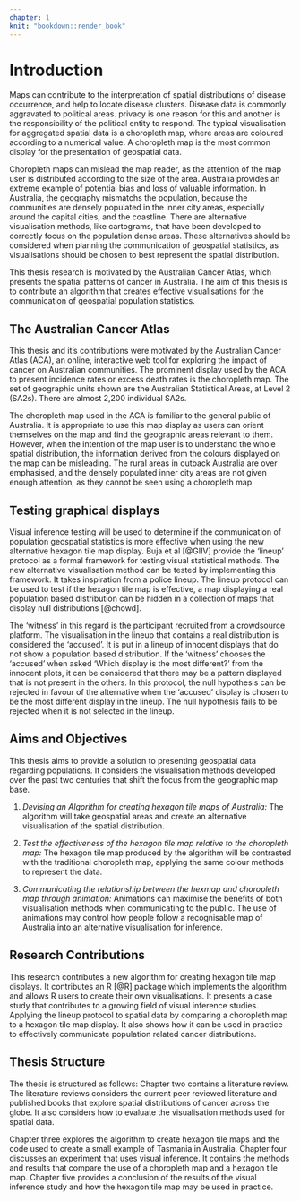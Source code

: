 ```yaml
---
chapter: 1
knit: "bookdown::render_book"
---
```



# Introduction {#ch:intro}

Maps can contribute to the interpretation of spatial distributions of disease occurrence, and help to locate disease clusters. Disease data is commonly aggravated to political areas. privacy is one reason for this and another is the responsibility of the political entity to respond. The typical visualisation for aggregated spatial data is a choropleth map, where areas are coloured according to a numerical value. A choropleth map is the most common display for the presentation of geospatial data.

Choropleth maps can mislead the map reader, as the attention of the map user is distributed according to the size of the area. Australia provides an extreme example of potential bias and loss of valuable information. In Australia, the geography mismatchs the population, because the communities are densely populated in the inner city areas, especially around the capital cities, and the coastline. There are alternative visualisation methods, like cartograms, that have been developed to correctly focus on the population dense areas. These alternatives should be considered when planning the communication of geospatial statistics, as visualisations should be chosen to best represent the spatial distribution. 

This thesis research is motivated by the Australian Cancer Atlas, which presents the spatial patterns of cancer in Australia. The aim of this thesis is to contribute an algorithm that creates effective visualisations for the communication of geospatial population statistics.


## The Australian Cancer Atlas

This thesis and it's contributions were motivated by the Australian Cancer Atlas (ACA), an online, interactive web tool for exploring the impact of cancer on Australian communities. The prominent display used by the ACA to present incidence rates or excess death rates is the choropleth map. The set of geographic units shown are the Australian Statistical Areas, at Level 2 (SA2s). There are almost 2,200 individual SA2s.

The choropleth map used in the ACA is familiar to the general public of Australia. It is appropriate to use this map display as users can orient themselves on the map and find the geographic areas relevant to them.
However, when the intention of the map user is to understand the whole spatial distribution, the information derived from the colours displayed on the map can be misleading.
The rural areas in outback Australia are over emphasised, and the densely populated inner city areas are not given enough attention, as they cannot be seen using a choropleth map.

## Testing graphical displays

Visual inference testing will be used to determine if the communication of population geospatial statistics is more effective when using the new alternative hexagon tile map display.
Buja et al [@GIIV] provide the 'lineup' protocol as a formal framework for testing visual statistical methods. The new alternative visualisation method can be tested by implementing this framework.
It takes inspiration from a police lineup.
The lineup protocol can be used to test if the hexagon tile map is effective, a map displaying a real population based distribution can be hidden in a collection of maps that display null distributions [@chowd]. 

The 'witness' in this regard is the participant recruited from a crowdsource platform.
The visualisation in the lineup that contains a real distribution is considered the 'accused'.
It is put in a lineup of innocent displays that do not show a population based distribution.
If the 'witness' chooses the 'accused' when asked 'Which display is the most different?' from the innocent plots, it can be considered that there may be a pattern displayed that is not present in the others. 
In this protocol, the null hypothesis can be rejected in favour of the alternative when the 'accused' display is chosen to be the most different display in the lineup. The null hypothesis fails to be rejected when it is not selected in the lineup.



## Aims and Objectives {#sec:aims}

This thesis aims to provide a solution to presenting geospatial data regarding populations. 
It considers the visualisation methods developed over the past two centuries that shift the focus from the geographic map base.

1. *Devising an Algorithm for creating hexagon tile maps of Australia:* The algorithm will take geospatial areas and create an alternative visualisation of the spatial distribution.

2. *Test the effectiveness of the hexagon tile map relative to the choropleth map:* The hexagon tile map produced by the algorithm will be contrasted with the traditional choropleth map, applying the same colour methods to represent the data. 

3. *Communicating the relationship between the hexmap and choropleth map through animation:* Animations can maximise the benefits of both visualisation methods when communicating to the public. The use of animations may control how people follow a recognisable map of Australia into an alternative visualisation for inference. 

## Research Contributions

This research contributes a new algorithm for creating hexagon tile map displays. It contributes an R [@R] package which implements the algorithm and allows R users to create their own visualisations.
It presents a case study that contributes to a growing field of visual inference studies. Applying the lineup protocol to spatial data by comparing a choropleth map to a hexagon tile map display.
It also shows how it can be used in practice to effectively communicate population related cancer distributions.


## Thesis Structure

The thesis is structured as follows: Chapter two contains a literature review. 
The literature reviews considers the current peer reviewed literature and published books that explore spatial distributions of cancer across the globe.
It also considers how to evaluate the visualisation methods used for spatial data.

Chapter three explores the algorithm to create hexagon tile maps and the code used to create a small example of Tasmania in Australia.
Chapter four discusses an experiment that uses visual inference. It contains the methods and results that compare the use of a choropleth map and a hexagon tile map.
Chapter five provides a conclusion of the results of the visual inference study and how the hexagon tile map may be used in practice.
